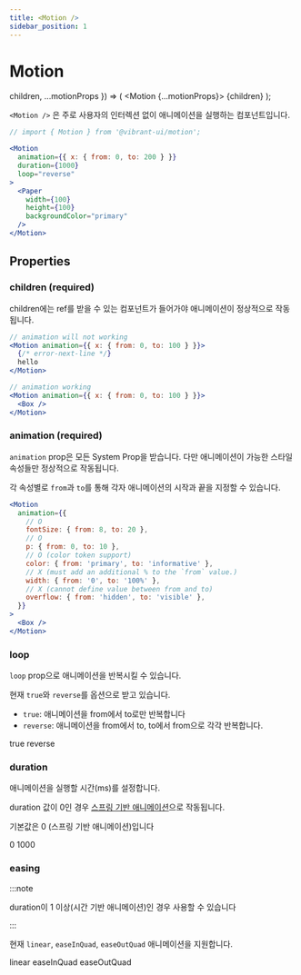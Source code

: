 ```yaml
---
title: <Motion />
sidebar_position: 1
---
```


# Motion

  children,
  ...motionProps
}) => (
  <Motion {...motionProps}>
    <Paper
      width={100}
      height={100}
      backgroundColor="primary"
      p={10}
    >
      <Body level={1} color="onPrimary">
        {children}
      </Body>
    </Paper>
  </Motion>
);

`<Motion />` 은 주로 사용자의 인터렉션 없이 애니메이션을 실행하는 컴포넌트입니다.

```jsx live
// import { Motion } from '@vibrant-ui/motion';

<Motion
  animation={{ x: { from: 0, to: 200 } }}
  duration={1000}
  loop="reverse"
>
  <Paper
    width={100}
    height={100}
    backgroundColor="primary"
  />
</Motion>
```

## Properties

### children (required)

children에는 ref를 받을 수 있는 컴포넌트가 들어가야 애니메이션이 정상적으로 작동됩니다.

```jsx
// animation will not working
<Motion animation={{ x: { from: 0, to: 100 } }}>
  {/* error-next-line */}
  hello
</Motion>

// animation working
<Motion animation={{ x: { from: 0, to: 100 } }}>
  <Box />
</Motion>

```

### animation (required)

`animation` prop은 모든 System Prop을 받습니다. 다만 애니메이션이 가능한 스타일 속성들만 정상적으로 작동됩니다.

각 속성별로 `from`과 `to`를 통해 각자 애니메이션의 시작과 끝을 지정할 수 있습니다.

```jsx
<Motion
  animation={{
    // O
    fontSize: { from: 8, to: 20 },
    // O
    p: { from: 0, to: 10 },
    // O (color token support)
    color: { from: 'primary', to: 'informative' },
    // X (must add an additional % to the `from` value.)
    width: { from: '0', to: '100%' },
    // X (cannot define value between from and to)
    overflow: { from: 'hidden', to: 'visible' },
  }}
>
  <Box />
</Motion>
```

### loop

`loop` prop으로 애니메이션을 반복시킬 수 있습니다.

현재 `true`와 `reverse`를 옵션으로 받고 있습니다.

- `true`: 애니메이션을 from에서 to로만 반복합니다
- `reverse`: 애니메이션을 from에서 to, to에서 from으로 각각 반복합니다.

<VStack spacing={20}>
  <MotionPaper
    animation={{ x: { from: 0, to: 200 } }}
    loop={true}
  >
    true
  </MotionPaper>
  <MotionPaper
    animation={{ x: { from: 0, to: 200 } }}
    loop="reverse"
  >
    reverse
  </MotionPaper>
</VStack>

### duration

애니메이션을 실행할 시간(ms)를 설정합니다.

duration 값이 0인 경우 [스프링 기반 애니메이션](https://developer.android.com/develop/ui/views/animations/spring-animation)으로 작동됩니다.

기본값은 0 (스프링 기반 애니메이션)입니다

<VStack spacing={20}>
  <MotionPaper
    animation={{ x: { from: 0, to: 200 } }}
    loop="reverse"
  >
    0
  </MotionPaper>
  <MotionPaper
    animation={{ x: { from: 0, to: 200 } }}
    duration={1000}
    loop="reverse"
  >
    1000
  </MotionPaper>
</VStack>

### easing

:::note

duration이 1 이상(시간 기반 애니메이션)인 경우 사용할 수 있습니다

:::

현재 `linear`, `easeInQuad`, `easeOutQuad` 애니메이션을 지원합니다.

<VStack spacing={20}>
  <MotionPaper
    animation={{ x: { from: 0, to: 200 } }}
    duration={1000}
    easing="linear"
    loop="reverse"
  >
    linear
  </MotionPaper>
  <MotionPaper
    animation={{ x: { from: 0, to: 200 } }}
    duration={1000}
    easing="easeInQuad"
    loop="reverse"
  >
    easeInQuad
  </MotionPaper>
  <MotionPaper
    animation={{ x: { from: 0, to: 200 } }}
    duration={1000}
    easing="easeOutQuad"
    loop="reverse"
  >
    easeOutQuad
  </MotionPaper>
</VStack>
